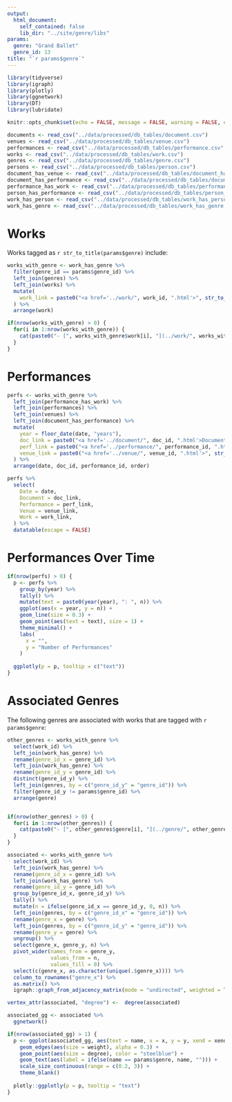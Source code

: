 ```yaml
---
output:
  html_document:
    self_contained: false
    lib_dir: "../site/genre/libs"
params:
  genre: "Grand Ballet"
  genre_id: 13
title: "`r params$genre`"
---
```


```r
library(tidyverse)
library(igraph)
library(plotly)
library(ggnetwork)
library(DT)
library(lubridate)

knitr::opts_chunk$set(echo = FALSE, message = FALSE, warning = FALSE, error = FALSE)

documents <- read_csv("../data/processed/db_tables/document.csv")
venues <- read_csv("../data/processed/db_tables/venue.csv")
performances <- read_csv("../data/processed/db_tables/performance.csv", col_types = "cncccccccD")
works <- read_csv("../data/processed/db_tables/work.csv")
genres <- read_csv("../data/processed/db_tables/genre.csv")
persons <- read_csv("../data/processed/db_tables/person.csv")
document_has_venue <- read_csv("../data/processed/db_tables/document_has_venue.csv")
document_has_performance <- read_csv("../data/processed/db_tables/document_has_performance.csv")
performance_has_work <- read_csv("../data/processed/db_tables/performance_has_work.csv")
person_has_performance <- read_csv("../data/processed/db_tables/person_has_performance.csv")
work_has_person <- read_csv("../data/processed/db_tables/work_has_person.csv")
work_has_genre <- read_csv("../data/processed/db_tables/work_has_genre.csv")

```

# Works
Works tagged as `r str_to_title(params$genre)` include:

```r
works_with_genre <- work_has_genre %>%
  filter(genre_id == params$genre_id) %>%
  left_join(genres) %>%
  left_join(works) %>%
  mutate(
    work_link = paste0("<a href='../work/", work_id, ".html'>", str_to_title(work), "</a>")
  ) %>%
  arrange(work)

if(nrow(works_with_genre) > 0) {
  for(i in 1:nrow(works_with_genre)) {
    cat(paste0("- [", works_with_genre$work[i], "](../work/", works_with_genre$work_id[i], ".html)"), sep = "\n")  
  }
}
```

# Performances
```r
perfs <- works_with_genre %>%
  left_join(performance_has_work) %>%
  left_join(performances) %>%
  left_join(venues) %>%
  left_join(document_has_performance) %>%
  mutate(
    year = floor_date(date, "years"),
    doc_link = paste0("<a href='../document/", doc_id, ".html'>Document</a>"),
    perf_link = paste0("<a href='../performance/", performance_id, ".html'>Performance</a>"),
    venue_link = paste0("<a href='../venue/", venue_id, ".html'>", str_to_title(venue), "</a>")
  ) %>%
  arrange(date, doc_id, performance_id, order)

perfs %>%
  select(
    Date = date,
    Document = doc_link,
    Performance = perf_link,
    Venue = venue_link,
    Work = work_link,
  ) %>%
  datatable(escape = FALSE)
```

# Performances Over Time
```r
if(nrow(perfs) > 0) {
  p <- perfs %>%
    group_by(year) %>%
    tally() %>%
    mutate(text = paste0(year(year), ": ", n)) %>%
    ggplot(aes(x = year, y = n)) +
    geom_line(size = 0.3) +
    geom_point(aes(text = text), size = 1) +
    theme_minimal() +
    labs(
      x = "",
      y = "Number of Performances"
    )
  
  ggplotly(p = p, tooltip = c("text")) 
}

```


# Associated Genres
The following genres are associated with works that are tagged with `r params$genre`:

```r
other_genres <- works_with_genre %>%
  select(work_id) %>%
  left_join(work_has_genre) %>%
  rename(genre_id_x = genre_id) %>%
  left_join(work_has_genre) %>%
  rename(genre_id_y = genre_id) %>%
  distinct(genre_id_y) %>%
  left_join(genres, by = c("genre_id_y" = "genre_id")) %>%
  filter(genre_id_y != params$genre_id) %>%
  arrange(genre)


if(nrow(other_genres) > 0) {
  for(i in 1:nrow(other_genres)) {
    cat(paste0("- [", other_genres$genre[i], "](../genre/", other_genres$genre_id_y[i], ".html)"), sep = "\n")  
  }
}

```


```r
associated <- works_with_genre %>%
  select(work_id) %>%
  left_join(work_has_genre) %>%
  rename(genre_id_x = genre_id) %>%
  left_join(work_has_genre) %>%
  rename(genre_id_y = genre_id) %>%
  group_by(genre_id_x, genre_id_y) %>%
  tally() %>%
  mutate(n = ifelse(genre_id_x == genre_id_y, 0, n)) %>%
  left_join(genres, by = c("genre_id_x" = "genre_id")) %>%
  rename(genre_x = genre) %>%
  left_join(genres, by = c("genre_id_y" = "genre_id")) %>%
  rename(genre_y = genre) %>%
  ungroup() %>%
  select(genre_x, genre_y, n) %>%
  pivot_wider(names_from = genre_y,
              values_from = n, 
              values_fill = 0) %>%
  select(c(genre_x, as.character(unique(.$genre_x)))) %>%
  column_to_rownames("genre_x") %>%
  as.matrix() %>%
  igraph::graph_from_adjacency_matrix(mode = "undirected", weighted = TRUE)

vertex_attr(associated, "degree") <-  degree(associated)

associated_gg <- associated %>%
  ggnetwork()

if(nrow(associated_gg) > 1) {
  p <- ggplot(associated_gg, aes(text = name, x = x, y = y, xend = xend, yend = yend)) +
    geom_edges(aes(size = weight), alpha = 0.3) +
    geom_point(aes(size = degree), color = "steelblue") +
    geom_text(aes(label = ifelse(name == params$genre, name, ""))) +
    scale_size_continuous(range = c(0.2, 3)) +
    theme_blank()
  
  plotly::ggplotly(p = p, tooltip = "text") 
}
```